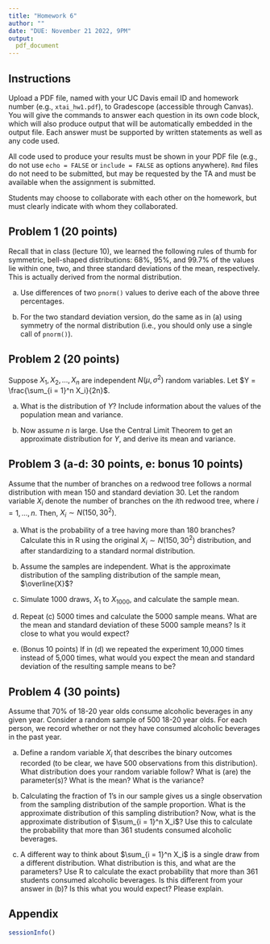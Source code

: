 ```yaml
---
title: "Homework 6"
author: ""
date: "DUE: November 21 2022, 9PM"
output: 
  pdf_document
---
```


## Instructions
Upload a PDF file, named with your UC Davis email ID and homework number (e.g., `xtai_hw1.pdf`), to Gradescope (accessible through Canvas). You will give the commands to answer each question in its own code block, which will also produce output that will be automatically embedded in the output file. Each answer must be supported by written statements as well as any code used. 

All code used to produce your results must be shown in your PDF file (e.g., do not use `echo = FALSE` or `include = FALSE` as options anywhere). `Rmd` files do not need to be submitted, but may be requested by the TA and must be available when the assignment is submitted. 

Students may choose to collaborate with each other on the homework, but must clearly indicate with whom they collaborated. 

## Problem 1 (20 points)
Recall that in class (lecture 10), we learned the following rules of thumb for symmetric, bell-shaped distributions: 68%, 95%, and 99.7% of the values lie within one, two, and three standard deviations of the mean, respectively. This is actually derived from the normal distribution. 

a. Use differences of two `pnorm()` values to derive each of the above three percentages.

b. For the two standard deviation version, do the same as in (a) using symmetry of the normal distribution (i.e., you should only use a single call of `pnorm()`).

## Problem 2 (20 points)

Suppose $X_1, X_2, ..., X_n$ are independent $N(\mu, \sigma^2)$ random variables. Let $Y = \frac{\sum_{i = 1}^n X_i}{2n}$. 

a. What is the distribution of $Y$? Include information about the values of the population mean and variance. 

b. Now assume $n$ is large. Use the Central Limit Theorem to get an approximate distribution for $Y$, and derive its mean and variance. 

## Problem 3 (a-d: 30 points, e: bonus 10 points)
Assume that the number of branches on a redwood tree follows a normal distribution with mean 150 and standard deviation 30. Let the random variable $X_i$ denote the number of branches on the $i$th redwood tree, where $i = 1, ..., n$. Then, $X_i \sim N(150, 30^2)$. 

a. What is the probability of a tree having more than 180 branches? Calculate this in R using the original $X_i \sim N(150, 30^2)$ distribution, and after standardizing to a standard normal distribution. 

b. Assume the samples are independent. What is the approximate distribution of the sampling distribution of the sample mean, $\overline{X}$?

c. Simulate 1000 draws, $X_1$ to $X_{1000}$, and calculate the sample mean. 

d. Repeat (c) 5000 times and calculate the 5000 sample means. What are the mean and standard deviation of these 5000 sample means? Is it close to what you would expect?

e. (Bonus 10 points) If in (d) we repeated the experiment 10,000 times instead of 5,000 times, what would you expect the mean and standard deviation of the resulting sample means to be? 


## Problem 4 (30 points)

Assume that 70% of 18-20 year olds consume alcoholic beverages in any given year. Consider a random sample of 500 18-20 year olds. For each person, we record whether or not they have consumed alcoholic beverages in the past year. 

a. Define a random variable $X_i$ that describes the binary outcomes recorded (to be clear, we have 500 observations from this distribution). What distribution does your random variable follow? What is (are) the parameter(s)? What is the mean? What is the variance? 

b. Calculating the fraction of 1's in our sample gives us a single observation from the sampling distribution of the sample proportion. What is the approximate distribution of this sampling distribution? Now, what is the approximate distribution of $\sum_{i = 1}^n X_i$? Use this to calculate the probability that more than 361 students consumed alcoholic beverages.

c. A different way to think about $\sum_{i = 1}^n X_i$ is a single draw from a different distribution. What distribution is this, and what are the parameters? Use R to calculate the exact probability that more than 361 students consumed alcoholic beverages. Is this different from your answer in (b)? Is this what you would expect? Please explain. 


## Appendix

```r
sessionInfo()
```
